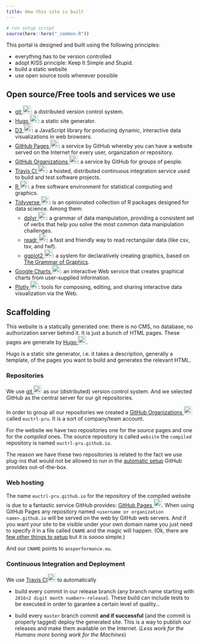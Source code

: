 ```yaml
---
title: How this site is built
---
```

```r
# run setup script
source(here::here("_common.R"))
```


This portal is designed and built using the following principles:

* everything has to be version controlled
* adopt KISS principle: Keep It Simple and Stupid.
* build a static website
* use open source tools whenever possible

## Open source/Free tools and services we use

* <a href="https://git-scm.com/" class="footer-links-kudos">git <img src="/images/git-logo.png" width="22" height="22" alt="git"></a>:
	a distributed version control system.
* <a href="https://gohugo.io/" class="footer-links-kudos">Hugo <img src="/images/hugo-logo.png" width="22" height="22" alt="hugo"></a>:
	a static site generator.
* <a href="https://d3js.org/" class="footer-links-kudos">D3 <img src="/images/d3-logo.png" width="22" height="22" alt="D3"></a>:
	a JavaScript library for producing dynamic, interactive data visualizations in web browsers.
* <a href="https://pages.github.com/" class="footer-links-kudos">GitHub Pages <img src="/images/Octocat.png" width="22" height="22" alt="GitHub Pages"></a>:
	a service by GitHub whereby you can have a website served on the Internet for every user, organization or repository.
* <a href="https://github.com/blog/674-introducing-organizations" class="footer-links-kudos">GitHub Organizations <img src="/images/Octocat.png" width="22" height="22" alt="GitHub Organizations blog post"></a>:
	a service by GitHub for groups of people.
* <a href="https://travis-ci.org/" class="footer-links-kudos">Travis CI <img src="/images/travisci-logo.png" width="22" height="22" alt="Travis CI"></a>:
	a hosted, distributed continuous integration service used to build and test software projects.
* <a href="https://www.r-project.org/" class="footer-links-kudos">R <img src="/images/R-logo.png" width="22" height="22" alt="R Project for Statistical Computing"></a>:
	a free software environment for statistical computing and graphics.
* <a href="https://www.tidyverse.org/" class="footer-links-kudos">Tidyverse <img src="/images/tidyverse-logo.png" width="22" height="22" alt="Tidyverse"></a>:
	is an opinionated collection of R packages designed for data science. Among them:
	* <a href="https://dplyr.tidyverse.org/" class="footer-links-kudos">dplyr <img src="/images/dplyr-logo.png" width="22" height="22" alt="dplyr"></a>:
		 a grammar of data manipulation, providing a consistent set of verbs that help you solve the most common data manipulation challenges.
	* <a href="https://readr.tidyverse.org/" class="footer-links-kudos">readr <img src="/images/readr-logo.png" width="22" height="22" alt="readr"></a>:
		 a fast and friendly way to read rectangular data (like csv, tsv, and fwf).
	* <a href="https://ggplot2.tidyverse.org/" class="footer-links-kudos">ggplot2 <img src="/images/ggplot2-logo.png" width="22" height="22" alt="ggplot2"></a>:
		 a system for declaratively creating graphics, based on [The Grammar of Graphics](http://amzn.to/2ef1eWp).
* <a href="https://developers.google.com/chart/" class="footer-links-kudos">Google Charts <img src="/images/google-developers-charts-logo.png" width="22" height="22" alt="google charts"></a>:
	an interactive Web service that creates graphical charts from user-supplied information.
* <a href="https://plot.ly/" class="footer-links-kudos">Plotly <img src="/images/plotly-logo.png" width="22" height="22" alt="plotly"></a>:
	tools for composing, editing, and sharing interactive data visualization via the Web.




## Scaffolding

This website is a statically generated one: there is no CMS, no database, no
authorization server behind it. It is just a bunch of HTML pages. These pages
are generate by
<a href="https://gohugo.io/" class="footer-links-kudos">Hugo <img src="/images/hugo-logo.png" width="22" height="22" alt="hugo"></a>.

Hugo is a static site generator, i.e. it takes a description, generally a
template, of the pages you want to build and generates the relevant HTML.


### Repositories

We use <a href="https://git-scm.com/" class="footer-links-kudos">git <img src="/images/git-logo.png" width="22" height="22" alt="git"></a>
as our (distributed) version control system.
And we selected GitHub as the central server for our git repositories.

In order to group all our repositories we created a
<a href="https://github.com/blog/674-introducing-organizations" class="footer-links-kudos">GitHub Organizations <img src="/images/Octocat.png" width="22" height="22" alt="GitHub Organizations blog post"></a>
called `euctrl-pru`. It is a sort of company/team account.

For the website we have two repositories one for the *source* pages and one for
the *compiled* ones.
The source repository is called `website` the `compiled` repository is named
`euctrl-pru.github.io`.

The reason we have these two repositories is related to the fact we use plug-ins
that would not be allowed to run in the [automatic setup][ghpages-plugins]
GitHub provides out-of-the-box.



### Web hosting

The name `euctrl-pru.github.io` for the repository of the compiled website is
due to a fantastic service GitHub provides:
<a href="https://pages.github.com/" class="footer-links-kudos">GitHub Pages <img src="/images/Octocat.png" width="22" height="22" alt="GitHub Pages"></a>.
When using GitHub Pages any repository named `<username or
organization name>.github.io` will be served on the web by GitHub web servers.
And if you want your site to be visible under your own domain name you just need
to specify it in a file called `CNAME` and the magic will happen.
(Ok, there are [few other things to setup][cname] but it is soooo simple.)

And our `CNAME` points to `ansperformance.eu`.


### Continuous Integration and Deployment

We use
<a href="https://travis-ci.org/" class="footer-links-kudos">Travis CI<img src="/images/travisci-logo.png" width="22" height="22" alt="Travis CI"></a>
to automatically

* build every commit in our release branch (any branch name starting with
  `2016<2 digit month number>-release`). These build can include tests to be
  executed in order to garantee a certain level of quality...

* build every `master` branch commit **and if successful** (and the commit is
  properly tagged) deploy the generated site.
  This is a way to publish our releases and make them available on the Internet.
  (*Less work for the Humans more boring work for the Machines*)



[git]: <https://git-scm.com/> "git"
[jk]: <https://jekyllrb.com/> "Jekyll"
[hugo]: <https://gohugo.io/> "Hugo"
[jkplugs]: <https://jekyllrb.com/docs/plugins/> "Jekyll plugins"
[ghpages]: <https://pages.github.com/> "GitHub Pages"
[ghorg]: <https://github.com/blog/674-introducing-organizations> "GitHub Organizations blog post"
[cfg]: <https://github.com/euctrl-pru/website/blob/master/_config.yml> "Our config.yml file"
[gems]: <https://github.com/euctrl-pru/website/blob/master/Gemfile> "Our Gemfile file"
[cname]: <https://help.github.com/articles/quick-start-setting-up-a-custom-domain/> "Custom domain setup for GitHub Pages"
[ghpages-plugins]: <https://help.github.com/enterprise/2.6/user/articles/adding-jekyll-plugins-to-a-github-pages-site/> "Adding GitHub Pages plugins"
